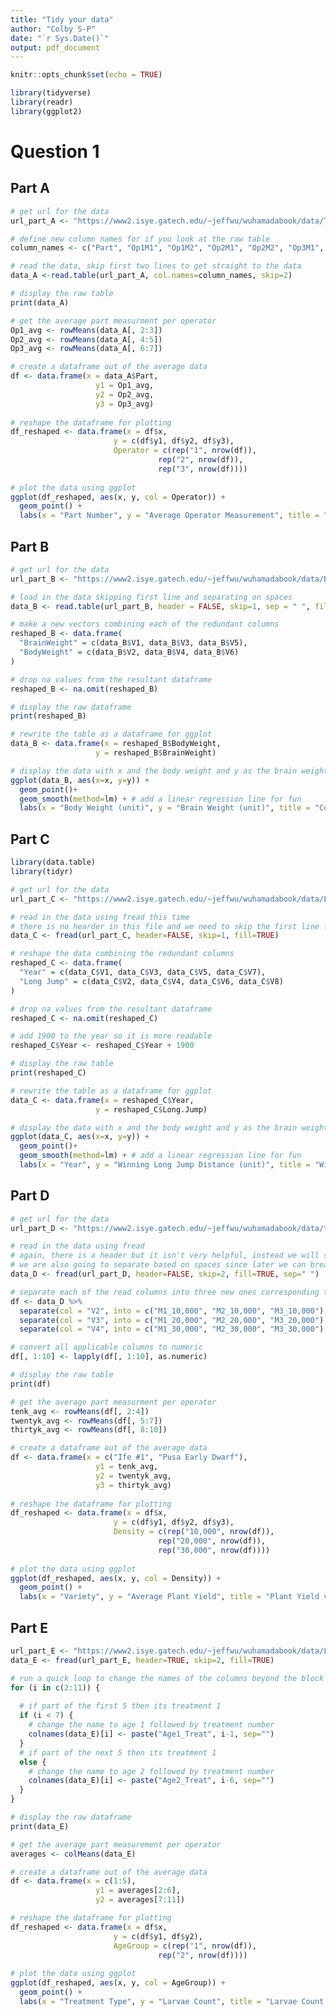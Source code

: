 ```yaml
---
title: "Tidy your data"
author: "Colby S-P"
date: "`r Sys.Date()`"
output: pdf_document
---
```


```r
knitr::opts_chunk$set(echo = TRUE)
```

```r
library(tidyverse)
library(readr)
library(ggplot2)
```


# Question 1
## Part A
```r
# get url for the data
url_part_A <- "https://www2.isye.gatech.edu/~jeffwu/wuhamadabook/data/ThicknessGauge.dat"

# define new column names for if you look at the raw table
column_names <- c("Part", "Op1M1", "Op1M2", "Op2M1", "Op2M2", "Op3M1", "Op3M2")

# read the data, skip first two lines to get straight to the data
data_A <-read.table(url_part_A, col.names=column_names, skip=2)

# display the raw table
print(data_A)

# get the average part measurment per operator
Op1_avg <- rowMeans(data_A[, 2:3])
Op2_avg <- rowMeans(data_A[, 4:5])
Op3_avg <- rowMeans(data_A[, 6:7])

# create a dataframe out of the average data
df <- data.frame(x = data_A$Part,
                   y1 = Op1_avg,
                   y2 = Op2_avg,
                   y3 = Op3_avg)
 
# reshape the dataframe for plotting
df_reshaped <- data.frame(x = df$x,                            
                       y = c(df$y1, df$y2, df$y3),
                       Operator = c(rep("1", nrow(df)),
                                 rep("2", nrow(df)),
                                 rep("3", nrow(df))))
 
# plot the data using ggplot
ggplot(df_reshaped, aes(x, y, col = Operator)) +
  geom_point() +
  labs(x = "Part Number", y = "Average Operator Measurement", title = "Average Part Measurement vs. Part per Operator")
```

## Part B
```r
# get url for the data
url_part_B <- "https://www2.isye.gatech.edu/~jeffwu/wuhamadabook/data/BrainandBodyWeight.dat"

# load in the data skipping first line and separating on spaces
data_B <- read.table(url_part_B, header = FALSE, skip=1, sep = " ", fill = TRUE, na.strings = "")

# make a new vectors combining each of the redundant columns
reshaped_B <- data.frame(
  "BrainWeight" = c(data_B$V1, data_B$V3, data_B$V5),
  "BodyWeight" = c(data_B$V2, data_B$V4, data_B$V6)
)

# drop na values from the resultant dataframe
reshaped_B <- na.omit(reshaped_B)

# display the raw dataframe
print(reshaped_B)

# rewrite the table as a dataframe for ggplot
data_B <- data.frame(x = reshaped_B$BodyWeight,
                   y = reshaped_B$BrainWeight)

# display the data with x and the body weight and y as the brain weight
ggplot(data_B, aes(x=x, y=y)) + 
  geom_point()+
  geom_smooth(method=lm) + # add a linear regression line for fun
  labs(x = "Body Weight (unit)", y = "Brain Weight (unit)", title = "Comparison Of Brain Weight to Body Weight")
```

## Part C
```r
library(data.table)
library(tidyr)
```

```r
# get url for the data
url_part_C <- "https://www2.isye.gatech.edu/~jeffwu/wuhamadabook/data/LongJumpData.dat"

# read in the data using fread this time
# there is no hearder in this file and we need to skip the first line for its broken column labels
data_C <- fread(url_part_C, header=FALSE, skip=1, fill=TRUE)

# reshape the data combining the redundant columns
reshaped_C <- data.frame(
  "Year" = c(data_C$V1, data_C$V3, data_C$V5, data_C$V7),
  "Long Jump" = c(data_C$V2, data_C$V4, data_C$V6, data_C$V8)
)

# drop na values from the resultant dataframe
reshaped_C <- na.omit(reshaped_C)

# add 1900 to the year so it is more readable
reshaped_C$Year <- reshaped_C$Year + 1900

# display the raw table
print(reshaped_C)

# rewrite the table as a dataframe for ggplot
data_C <- data.frame(x = reshaped_C$Year,
                   y = reshaped_C$Long.Jump)

# display the data with x and the body weight and y as the brain weight
ggplot(data_C, aes(x=x, y=y)) + 
  geom_point()+
  geom_smooth(method=lm) + # add a linear regression line for fun
  labs(x = "Year", y = "Winning Long Jump Distance (unit)", title = "Winning Long Jump Distances Over Time")
```

## Part D
```r
# get url for the data
url_part_D <- "https://www2.isye.gatech.edu/~jeffwu/wuhamadabook/data/tomato.dat"

# read in the data using fread
# again, there is a header but it isn't very helpful, instead we will skip the first two rows to get straight to the data
# we are also going to separate based on spaces since later we can break based on the commas in the nested data
data_D <- fread(url_part_D, header=FALSE, skip=2, fill=TRUE, sep=" ")

# separate each of the read columns into three new ones corresponding to their group (10k, 20k, 30k)
df <- data_D %>%
  separate(col = "V2", into = c("M1_10,000", "M2_10,000", "M3_10,000"), sep = ",") %>%
  separate(col = "V3", into = c("M1_20,000", "M2_20,000", "M3_20,000"), sep = ",") %>%
  separate(col = "V4", into = c("M1_30,000", "M2_30,000", "M3_30,000"), sep = ",")

# convert all applicable columns to numeric
df[, 1:10] <- lapply(df[, 1:10], as.numeric)

# display the raw table
print(df)

# get the average part measurment per operator
tenk_avg <- rowMeans(df[, 2:4])
twentyk_avg <- rowMeans(df[, 5:7])
thirtyk_avg <- rowMeans(df[, 8:10])

# create a dataframe out of the average data
df <- data.frame(x = c("Ife #1", "Pusa Early Dwarf"),
                   y1 = tenk_avg,
                   y2 = twentyk_avg,
                   y3 = thirtyk_avg)
 
# reshape the dataframe for plotting
df_reshaped <- data.frame(x = df$x,                            
                       y = c(df$y1, df$y2, df$y3),
                       Density = c(rep("10,000", nrow(df)),
                                 rep("20,000", nrow(df)),
                                 rep("30,000", nrow(df))))
 
# plot the data using ggplot
ggplot(df_reshaped, aes(x, y, col = Density)) +
  geom_point() +
  labs(x = "Variety", y = "Average Plant Yield", title = "Plant Yield vs. Variety per Planting Density")
```

## Part E
```r
url_part_E <- "https://www2.isye.gatech.edu/~jeffwu/wuhamadabook/data/LarvaeControl.dat"
data_E <- fread(url_part_E, header=TRUE, skip=2, fill=TRUE)

# run a quick loop to change the names of the columns beyond the block
for (i in c(2:11)) {
  
  # if part of the first 5 then its treatment 1
  if (i < 7) {
    # change the name to age 1 followed by treatment number
    colnames(data_E)[i] <- paste("Age1_Treat", i-1, sep="")
  }
  # if part of the next 5 then its treatment 1
  else {
    # change the name to age 2 followed by treatment number
    colnames(data_E)[i] <- paste("Age2_Treat", i-6, sep="")
  }
}

# display the raw dataframe
print(data_E)

# get the average part measurement per operator
averages <- colMeans(data_E)

# create a dataframe out of the average data
df <- data.frame(x = c(1:5),
                   y1 = averages[2:6],
                   y2 = averages[7:11])

# reshape the dataframe for plotting
df_reshaped <- data.frame(x = df$x,                            
                       y = c(df$y1, df$y2),
                       AgeGroup = c(rep("1", nrow(df)),
                                 rep("2", nrow(df))))
 
# plot the data using ggplot
ggplot(df_reshaped, aes(x, y, col = AgeGroup)) +
  geom_point() +
  labs(x = "Treatment Type", y = "Larvae Count", title = "Larvae Count vs. Treatment Type per Age Group")
```